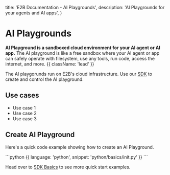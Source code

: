   title: 'E2B Documentation - AI Playgrounds',
  description: 'AI Playgrounds for your agents and AI apps',
}

# AI Playgrounds

**AI Playground is a sandboxed cloud environment for your AI agent or AI app.** The AI playground is like a free sandbox where your AI agent or app can safely operate with filesystem, use any tools, run code, access the internet, and more. {{ className: 'lead' }}

The AI playgorunds run on E2B's cloud infrastructure. Use our [SDK](/getting-started/installation) to create and control the AI playground.

## Use cases
- Use case 1
- Use case 2
- Use case 3

## Create AI Playground

Here's a quick code example showing how to create an AI Playground.

<CodeGroup>
```python {{ language: 'python', snippet: 'python/basics/init.py' }}
```
</CodeGroup>

Head over to [SDK Basics](/getting-started/basics) to see more quick start examples.
